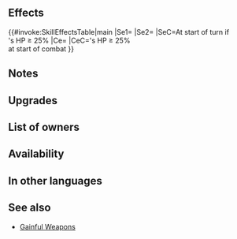 {{Weapon Infobox
|tagid=SID_風の部族の金棒＋
|intID=3772
|image=wep_ax137
|exclusive=0
|weaponType=Axe
|cost=300
|might=14
|range=1
|effect=At start of turn, if unit's HP ≥ 25%, grants "if unit initiates combat, unit makes a guaranteed follow-up attack" and【Null Panic】to unit for 1 turn. At start of combat, if unit's HP ≥ 25%, grants Atk/Def+X to unit during combat (X = number of【Bonus】effects active on unit and【Penalty】effects active on foe, excluding stat bonuses and stat penalties, × 2, + 5).<br><br>【Null Panic】<br>If unit is inflicted with Panic (bonuses converted into penalties), neutralizes the "converts bonuses on target into penalties" effect for 1 turn. (Even though the effect is neutralized, the Panic status remains, and is treated as a Penalty status.)<br><br>【Bonus】<br>All effects that last "for 1 turn" or "that turn only." Includes bonuses granted by a skill like Rally or Hone and positive status effects (extra movement or effects like Dominance).<br><br>【Penalty】<br>All effects that last "on foe through its next action." Includes penalties inflicted by a skill like Panic or Threaten and negative status effects (preventing counterattacks, restricting movement, or the effects of a skill like Triangle Adept or Guard).
|required=Wind Tribe Club
|refinePaths=default
|refineSP=350
|refineMedals=500
|refineStones=50
|properties=
}}
==Effects==
{{#invoke:SkillEffectsTable|main
|Se1={{SEt|Guaranteed Follow-Ups}}
|Se2={{SEt|Null Panic}}
|SeC=At start of turn if<br>{{Tgt|Unit}}'s HP ≥ 25%
|Ce={{Eft|Temporary buffs|Atk/Def|2 x {{Kp|Bonus}} effects<br>on {{Tgt|Unit}} '''&''' {{Kp|Penalty}}<br>effects on {{Tgt|Foe}}, +5<br>(exc. {{SEt|Bonuses}}<br>'''&''' {{SEt|Penalties}})}}
|CeC={{Tgt|Unit}}'s HP ≥ 25%<br>at start of combat
}}
==Notes==
{{Guaranteed Follow-Ups}}
{{Null Panic}}
{{Temporary buffs}}
{{EffectfromBonus|temporary buffs|nonStat=1}}
{{EffectfromPenalty|temporary buffs|nonStat=1}}
==Upgrades==
{{Weapon Upgrade List}}
==List of owners==
{{Skill Hero List}}
==Availability==
{{PassiveFocusList}}
{{PassiveDistributionList}}
{{PassiveCombatManualList}}
==In other languages==
{{OtherLanguages
|japanese=風の部族の金棒＋
|german=Windkeule+
|spanishEU=Porra del viento +
|spanishLA=Porra del viento +
|french=Batte du vent +
|italian=Clava del Vento+
|chineseTW=風之部落的金棒＋
|portuguese=Clava do vento+
}}
==See also==
{{See also skills|cond=Description LIKE '%number of%Bonus%effects active on%' AND (Exclusive='1' AND Name NOT LIKE '%+' AND Properties HOLDS NOT 'arcane')}}
* [[Skill families/Weapons#Gainful|Gainful Weapons]]
{{Weapons Navbox}}
